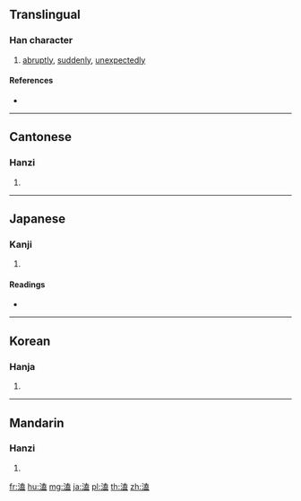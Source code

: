 {{character info/new}}
==Translingual==

===Han character===
{{Han char|rn=85|rad=水|as=10|sn=13|four=34117|canj=EGIT|ids=⿰氵盍}}

# [[abruptly]], [[suddenly]], [[unexpectedly]]

====References====
* {{Han ref|kx=0639.260|dkj=17936|dj=1046.170|hdz=31693.080|uh=6E98|ud=28312|bh=B7C2|bd=47042}}

----

==Cantonese==

===Hanzi===
{{yue-hanzi|jyut=|y=hap6}}

# {{defn|lang=yue|sort=水10}}

----

==Japanese==

===Kanji===
{{ja-kanji|grade=|rs=水10}}

# {{defn|lang=ja|sort=水10}}

====Readings====
* {{ja-readings|on=[[こう]] (kō)|kun=[[たちまち]] (tachimachi), [[にわか]] (niwaka)}}

----

==Korean==

===Hanja===
{{ko-hanja|hangeul=합|eumhun=|rv=hap|mr=hap|y=hap}}

# {{defn|lang=ko|sort=水10}}

----

==Mandarin==

===Hanzi===
{{cmn-hanzi|pin=[[kè]] ([[ke4]])|wg=k'o<sup>4</sup>}}

# {{defn|lang=cmn|sort=水10}}

[[fr:溘]]
[[hu:溘]]
[[mg:溘]]
[[ja:溘]]
[[pl:溘]]
[[th:溘]]
[[zh:溘]]